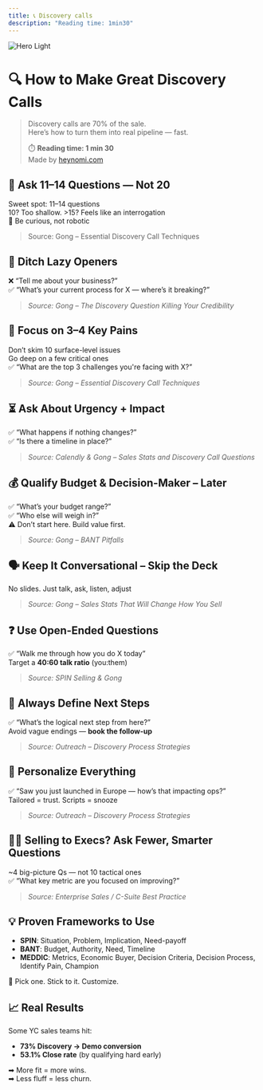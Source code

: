 ```yaml
---
title: 📞 Discovery calls
description: "Reading time: 1min30"
---
```


<img
  className="block dark:hidden"
  src="/images/discovery.png"
  alt="Hero Light"
/>

# 🔍 How to Make Great Discovery Calls

> Discovery calls are 70% of the sale.  
> Here’s how to turn them into real pipeline — fast.  
>  
> ⏱️ **Reading time: 1 min 30**  
> Made by [heynomi.com](https://heynomi.com)


## 🧠 Ask 11–14 Questions — Not 20

Sweet spot: 11–14 questions  
10? Too shallow. >15? Feels like an interrogation  
🎯 Be curious, not robotic  
> Source: Gong – Essential Discovery Call Techniques




## 🚫 Ditch Lazy Openers

❌ “Tell me about your business?”  
✅ “What’s your current process for X — where’s it breaking?”  
> _Source: Gong – The Discovery Question Killing Your Credibility_



## 🎯 Focus on 3–4 Key Pains

Don’t skim 10 surface-level issues  
Go deep on a few critical ones  
✅ “What are the top 3 challenges you're facing with X?”  
> _Source: Gong – Essential Discovery Call Techniques_



## ⏳ Ask About Urgency + Impact

✅ “What happens if nothing changes?”  
✅ “Is there a timeline in place?”  
> _Source: Calendly & Gong – Sales Stats and Discovery Call Questions_



## 💰 Qualify Budget & Decision-Maker – Later

✅ “What’s your budget range?”  
✅ “Who else will weigh in?”  
⚠️ Don’t start here. Build value first.  
> _Source: Gong – BANT Pitfalls_



## 🗣️ Keep It Conversational – Skip the Deck

No slides. Just talk, ask, listen, adjust  
> _Source: Gong – Sales Stats That Will Change How You Sell_



## ❓ Use Open-Ended Questions

✅ “Walk me through how you do X today”  
Target a **40:60 talk ratio** (you:them)  
> _Source: SPIN Selling & Gong_



## 🔁 Always Define Next Steps

✅ “What’s the logical next step from here?”  
Avoid vague endings — **book the follow-up**  
> _Source: Outreach – Discovery Process Strategies_



## 🎯 Personalize Everything

✅ “Saw you just launched in Europe — how’s that impacting ops?”  
Tailored = trust. Scripts = snooze  
> _Source: Outreach – Discovery Process Strategies_



## 🧑‍💼 Selling to Execs? Ask Fewer, Smarter Questions

~4 big-picture Qs — not 10 tactical ones  
✅ “What key metric are you focused on improving?”  
> _Source: Enterprise Sales / C-Suite Best Practice_



## 💡 Proven Frameworks to Use

- **SPIN**: Situation, Problem, Implication, Need-payoff  
- **BANT**: Budget, Authority, Need, Timeline  
- **MEDDIC**: Metrics, Economic Buyer, Decision Criteria, Decision Process, Identify Pain, Champion  

📌 Pick one. Stick to it. Customize.



## 📈 Real Results

Some YC sales teams hit:
- **73% Discovery → Demo conversion**
- **53.1% Close rate** (by qualifying hard early)

➡ More fit = more wins.  
➡ Less fluff = less churn.
